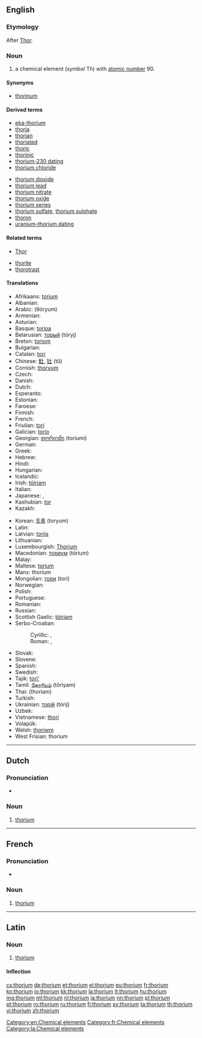 {{also|Thorium}}
==English==
{{elements|Th|actinium|Ac|protactinium|Pa}}

===Etymology===
After [[Thor]].

===Noun===
{{en-noun|-}}
{{wikipedia}}

# a chemical element (''symbol'' Th) with [[atomic number]] 90.

====Synonyms====
* [[thorinum]] {{qualifier|former alternative form; obsolete}}

====Derived terms====
{{der-top}}
* [[eka-thorium]]
* [[thoria]]
* [[thorian]]
* [[thoriated]]
* [[thoric]]
* [[thorinic]]
* [[thorium-230 dating]]
* [[thorium chloride]]
{{der-mid}}
* [[thorium dioxide]]
* [[thorium lead]]
* [[thorium nitrate]]
* [[thorium oxide]]
* [[thorium series]]
* [[thorium sulfate]], [[thorium sulphate]]
* [[thoron]]
* [[uranium-thorium dating]]
{{der-bottom}}

====Related terms====
{{rel-top}}
* [[Thor]]<!--after whom thorium was named-->
{{rel-mid}}
* [[thorite]]
* [[thorotrast]]
{{rel-bottom}}

====Translations====
{{trans-top|chemical element}}
* Afrikaans: [[torium]]
* Albanian: {{t-|sq|torium}}
* Arabic: {{Arab|[[ثوريوم]]}} (θóryum) {{m}}
* Armenian: {{t-|hy|թորիում|tr=tʿorium}}
* Asturian: {{t-|ast|toriu|m}}
* Basque: [[torioa]]
* Belarusian: [[торый]] (tóryj) {{m}}
* Breton: [[toriom]]
* Bulgarian: {{t-|bg|торий|m|tr=tórij}}
* Catalan: [[tori]]
* Chinese: [[釷]], [[钍]] (tǔ)
* Cornish: [[thoryum]]
* Czech: {{t+|cs|thorium}}
* Danish: {{t-|da|thorium}}
* Dutch: {{t+|nl|thorium|n}}
* Esperanto: {{t-|eo|torio}}
* Estonian: {{t-|et|toorium}}
* Faroese: {{t-|fo|thorium}}
* Finnish: {{t+|fi|torium}}
* French: {{t+|fr|thorium|m}}
* Friulian: [[tori]]
* Galician: [[torio]]
* Georgian: [[თორიუმი]] (toriumi)
* German: {{t+|de|Thorium|n}}
* Greek: {{t+|el|θόριο|n|tr=thório}}
* Hebrew: {{t+|he|תוריום|tr=tóryum}}
* Hindi: {{t-|hi|ह्रसातु|tr=hrasaatu|sc=Deva}}
* Hungarian: {{t+|hu|tórium}}
* Icelandic: {{t+|is|þórín}}
* Irish: [[tóiriam]]
* Italian: {{t+|it|torio|m}}
* Japanese: {{t+|ja|トリウム|tr=toriumu}}, {{t-|ja|釷|sc=Jpan}}
* Kashubian: [[tor]]
* Kazakh: {{t-|kk|торий|tr=torii|sc=Cyrl}}
{{trans-mid}}
* Korean: [[토륨]] (toryum)
* Latin: {{t+|la|thorium}}
* Latvian: [[torijs]]
* Lithuanian: {{t+|lt|toris}}
* Luxembourgish: [[Thorium]]
* Macedonian: [[ториум]] (tórium) {{m}}
* Malay: {{t-|ms|torium}}
* Maltese: [[torjum]]
* Manx: thorium
* Mongolian: [[тори]] (tori)
* Norwegian: {{t-|no|thorium}}
* Polish: {{t+|pl|tor|m}}
* Portuguese: {{t+|pt|tório|m}}
* Romanian: {{t+|ro|toriu|n}}
* Russian: {{t+|ru|торий|m|tr=tórij}}
* Scottish Gaelic: [[tòiriam]]
* Serbo-Croatian:
*: Cyrillic: {{t-|sh|ториjум|m|sc=Cyrl}}, {{t-|sh|ториj|m|sc=Cyrl}}
*: Roman: {{t-|sh|torijum}}, {{t-|sh|torij}}
* Slovak: {{t-|sk|thorium}}
* Slovene: {{t+|sl|torij}}
* Spanish: {{t+|es|torio|m}}
* Swedish: {{t+|sv|torium|n}}
* Tajik: [[tori']]
* Tamil: [[தோரியம்]] (tōriyam)
* Thai: {{Thai|[[ทอเรียม]]}} (thoriam)
* Turkish: {{t+|tr|toryum}}
* Ukrainian: [[торiй]] (tórij) {{m}}
* Uzbek: {{t-|uz|торий|tr=toriy|sc=Cyrl}}
* Vietnamese: [[thori]]
* Volapük: {{t+|vo|torin}}
* Welsh: [[thoriwm]]
* West Frisian: thorium
{{trans-bottom}}

[[Category:en:Chemical elements]]

----

==Dutch==
{{wikipedia|lang=nl}}
{{elements|Th|actinium|Ac|protactinium|Pa|lang=nl}}

===Pronunciation===
* {{audio|Nl-thorium.ogg|Audio}}

===Noun===
{{nl-noun|n|-|-}}

# [[#English|thorium]]

----

==French==
{{wikipedia|lang=fr}}

===Pronunciation===
* {{IPA|/tɔ.ʁjɔm/|lang=fr}}

===Noun===
{{fr-noun|m|-}}

# [[#English|thorium]]

[[Category:fr:Chemical elements]]

----

==Latin==
{{wikipedia|lang=la}}

===Noun===
{{la-noun|thōrium|thorii|thōriī|n|second}}

# [[#English|thorium]]

====Inflection====
{{la-decl-2nd-N|thori|thōri}}

[[Category:la:Chemical elements]]

[[cs:thorium]]
[[de:thorium]]
[[et:thorium]]
[[el:thorium]]
[[eu:thorium]]
[[fr:thorium]]
[[ko:thorium]]
[[io:thorium]]
[[kk:thorium]]
[[la:thorium]]
[[lt:thorium]]
[[hu:thorium]]
[[mg:thorium]]
[[ml:thorium]]
[[nl:thorium]]
[[ja:thorium]]
[[nn:thorium]]
[[pl:thorium]]
[[pt:thorium]]
[[ro:thorium]]
[[ru:thorium]]
[[fi:thorium]]
[[sv:thorium]]
[[ta:thorium]]
[[th:thorium]]
[[vi:thorium]]
[[zh:thorium]]